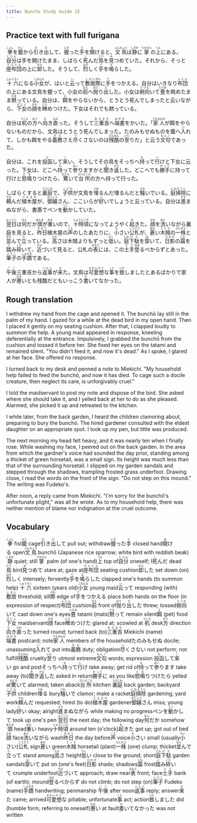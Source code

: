 ```yaml
---
title: Buncho Study Guide 15
---
```


## Practice text with full furigana

<p>
<ruby><rb>拳</rb><rt>こぶし</rt></ruby>を<ruby><rb>籠</rb><rt>かご</rt></ruby>から<ruby><rb>引</rb><rt>ひ</rt></ruby>き<ruby><rb>出</rb><rt>だ</rt></ruby>して、<ruby><rb>握</rb><rt>にぎ</rt></ruby>った<ruby><rb>手</rb><rt>て</rt></ruby>を<ruby><rb>開</rb><rt>あ</rt></ruby>けると、<ruby><rb>文鳥</rb><rt>ぶんちょう</rt></ruby>は<ruby><rb>静</rb><rt>しずか</rt></ruby>に<ruby><rb>掌</rb><rt>てのひら</rt></ruby>の<ruby><rb>上</rb><rt>うえ</rt></ruby>にある。<ruby><rb>自分</rb><rt>じぶん</rt></ruby>は手を開けたまま、しばらく<ruby><rb>死</rb><rt>し</rt></ruby>んだ<ruby><rb>鳥</rb><rt>とり</rt></ruby>を<ruby><rb>見</rb><rt>み</rt></ruby>つめていた。それから、そっと<ruby><rb>座布団</rb><rt>ざぶとん</rt></ruby>の上に<ruby><rb>卸</rb><rt>おろ</rt></ruby>した。そうして、<ruby><rb>烈</rb><rt>はげ</rt></ruby>しく<ruby><rb>手</rb><rt>て</rt></ruby>を<ruby><rb>鳴</rb><rt>な</rt></ruby>らした。
</p>

<p>
<ruby><rb>十六</rb><rt>じゅうろく</rt></ruby>になる<ruby><rb>小女</rb><rt>こおんな</rt></ruby>が、はいと<ruby><rb>云</rb><rt>い</rt></ruby>って<ruby><rb>敷居</rb><rt>しきい</rt></ruby><ruby><rb>際</rb><rt>ぎわ</rt></ruby>に<ruby><rb>手</rb><rt>て</rt></ruby>をつかえる。自分はいきなり<ruby><rb>布団</rb><rt>ふとん</rt></ruby>の上にある文鳥を握って、小女の<ruby><rb>前</rb><rt>まえ</rt></ruby>へ<ruby><rb>抛</rb><rt>ほう</rt></ruby>り<ruby><rb>出</rb><rt>だ</rt></ruby>した。小女は<ruby><rb>俯向</rb><rt>うつむ</rt></ruby>いて<ruby><rb>畳</rb><rt>たたみ</rt></ruby>を眺めたまま<ruby><rb>黙</rb><rt>だま</rt></ruby>っている。自分は、<ruby><rb>餌</rb><rt>え</rt></ruby>をやらないから、とうとう死んでしまったと云いながら、<ruby><rb>下女</rb><rt>げじょ</rt></ruby>の<ruby><rb>顔</rb><rt>かお</rt></ruby>を<ruby><rb>睥</rb><rt>にら</rt></ruby>めつけた。下女はそれでも黙っている。
</p>

<p>
自分は<ruby><rb>机</rb><rt>つくえ</rt></ruby>の<ruby><rb>方</rb><rt>ほう</rt></ruby>へ<ruby><rb>向</rb><rt>む</rt></ruby>き<ruby><rb>直</rb><rt>なお</rt></ruby>った。そうして<ruby><rb>三重吉</rb><rt>みえきち</rt></ruby>へ<ruby><rb>端書</rb><rt>はがき</rt></ruby>をかいた。「<ruby><rb>家人</rb><rt>うちのもの</rt></ruby>が餌をやらないものだから、文鳥はとうとう死んでしまった。たのみもせぬものを籠へ<ruby><rb>入</rb><rt>い</rt></ruby>れて、しかも餌をやる<ruby><rb>義務</rb><rt>ぎむ</rt></ruby>さえ<ruby><rb>尽</rb><rt>つ</rt></ruby>くさないのは<ruby><rb>残酷</rb><rt>ざんねん</rt></ruby>の<ruby><rb>至</rb><rt>いた</rt></ruby>りだ」と云う<ruby><rb>文句</rb><rt>もんく</rt></ruby>であった。
</p>

<p>
自分は、これを<ruby><rb>投函</rb><rt>だ</rt></ruby>して<ruby><rb>来</rb><rt>こ</rt></ruby>い、そうしてその鳥をそっちへ<ruby><rb>持</rb><rt>も</rt></ruby>って<ruby><rb>行</rb><rt>い</rt></ruby>けと下女に云った。下女は、どこへ<ruby><rb>持</rb><rt>も</rt></ruby>って<ruby><rb>参</rb><rt>まい</rt></ruby>りますかと<ruby><rb>聞</rb><rt>き</rt></ruby>き<ruby><rb>返</rb><rt>かえ</rt></ruby>した。どこへでも<ruby><rb>勝手</rb><rt>かって</rt></ruby>に持って行けと<ruby><rb>怒鳴</rb><rt>どな</rt></ruby>りつけたら、<ruby><rb>驚</rb><rt>おどろ</rt></ruby>いて<ruby><rb>台所</rb><rt>だいどころ</rt></ruby>の方へ持って行った。
</p>

<p>
しばらくすると<ruby><rb>裏庭</rb><rt>うらにわ</rt></ruby>で、<ruby><rb>子供</rb><rt>こども</rt></ruby>が文鳥を<ruby><rb>埋</rb><rt>うめ</rt></ruby>るんだ埋るんだと<ruby><rb>騒</rb><rt>さわ</rt></ruby>いでいる。<ruby><rb>庭掃除</rb><rt>にわそうじ</rt></ruby>に<ruby><rb>頼</rb><rt>たの</rt></ruby>んだ<ruby><rb>植木屋</rb><rt>うえきや</rt></ruby>が、<ruby><rb>御嬢</rb><rt>おじょう</rt></ruby>さん、ここいらが<ruby><rb>好</rb><rt>い</rt></ruby>いでしょうと云っている。自分は<ruby><rb>進</rb><rt>すす</rt></ruby>まぬながら、書斎でペンを<ruby><rb>動</rb><rt>うご</rt></ruby>かしていた。
</p>

<p>
<ruby><rb>翌日</rb><rt>よくじつ</rt></ruby>は<ruby><rb>何</rb><rt>なん</rt></ruby>だか<ruby><rb>頭</rb><rt>あたま</rt></ruby>が<ruby><rb>重</rb><rt>おも</rt></ruby>いので、<ruby><rb>十時</rb><rt>じゅうじ</rt></ruby><ruby><rb>頃</rb><rt>ごろ</rt></ruby>になってようやく<ruby><rb>起</rb><rt>お</rt></ruby>きた。<ruby><rb>顔</rb><rt>かお</rt></ruby>を<ruby><rb>洗</rb><rt>あら</rt></ruby>いながら裏庭を見ると、<ruby><rb>昨日</rb><rt>きのう</rt></ruby>植木屋の<ruby><rb>声</rb><rt>こえ</rt></ruby>のしたあたりに、<ruby><rb>小</rb><rt>ち</rt></ruby>さい<ruby><rb>公札</rb><rt>こうさつ</rt></ruby>が、<ruby><rb>蒼</rb><rt>あお</rt></ruby>い<ruby><rb>木賊</rb><rt>とくさ</rt></ruby>の<ruby><rb>一株</rb><rt>ひとかぶ</rt></ruby>と<ruby><rb>並</rb><rt>なら</rt></ruby>んで<ruby><rb>立</rb><rt>た</rt></ruby>っている。<ruby><rb>高</rb><rt>たか</rt></ruby>さは木賊よりもずっと<ruby><rb>低</rb><rt>ひく</rt></ruby>い。<ruby><rb>庭</rb><rt>にわ</rt></ruby><ruby><rb>下駄</rb><rt>げた</rt></ruby>を<ruby><rb>穿</rb><rt>は</rt></ruby>いて、<ruby><rb>日影</rb><rt>ひかげ</rt></ruby>の<ruby><rb>霜</rb><rt>しも</rt></ruby>を<ruby><rb>踏</rb><rt>ふ</rt></ruby>み<ruby><rb>砕</rb><rt>くだ</rt></ruby>いて、<ruby><rb>近</rb><rt>ちか</rt></ruby>づいて見ると、公札の<ruby><rb>表</rb><rt>おもて</rt></ruby>には、この<ruby><rb>土手</rb><rt>どて</rt></ruby><ruby><rb>登</rb><rt>のぼ</rt></ruby>るべからずとあった。<ruby><rb>筆子</rb><rt>ふでこ</rt></ruby>の<ruby><rb>手蹟</rb><rt>しゅせき</rt></ruby>である。
</p>

<p>
<ruby><rb>午後</rb><rt>ごご</rt></ruby>三重吉から<ruby><rb>返事</rb><rt>へんじ</rt></ruby>が<ruby><rb>来</rb><rt>き</rt></ruby>た。文鳥は<ruby><rb>可愛想</rb><rt>かわいそう</rt></ruby>な<ruby><rb>事</rb><rt>こと</rt></ruby>を<ruby><rb>致</rb><rt>いた</rt></ruby>しましたとあるばかりで家人が<ruby><rb>悪</rb><rt>わる</rt></ruby>いとも残酷だともいっこう<ruby><rb>書</rb><rt>か</rt></ruby>いてなかった。
</p>


## Rough translation

I withdrew my hand from the cage and opened it. The bunchō lay still in the palm of my hand. I gazed for a while at the dead bird in my open hand. Then I placed it gently on my seating cushion. After that, I clapped loudly to summon the help. A young maid appeared in response, kneeling deferentially at the entrance. Impulsively, I grabbed the bunchō from the cushion and tossed it before her. She fixed her eyes on the tatami and remained silent. "You didn't feed it, and now it's dead." As I spoke, I glared at her face. She offered no response.

I turned back to my desk and penned a note to Miekichi. "My household help failed to feed the bunchō, and now it has died. To cage such a docile creature, then neglect its care, is unforgivably cruel."

I told the maidservant to post my note and dispose of the bird. She asked where she should take it, and I yelled back at her to do as she pleased. Alarmed, she picked it up and retreated to the kitchen.

I while later, from the back garden, I heard the children clamoring about, preparing to bury the bunchō. The hired gardener consulted with the eldest daughter on an appropriate spot. I took up my pen, but little was produced.

The next morning my head felt heavy, and it was nearly ten when I finally rose. While washing my face, I peered out on the back garden. In the area from which the gardner's voice had sounded the day prior, standing among a thicket of green horsetail, was a small sign. Its height was much less than that of the surrounding horsetail. I slipped on my garden sandals and stepped through the shadows, trampling frosted grass underfoot. Drawing close, I read the words on the front of the sign. "Do not step on this mound." The writing was Fudeko's.

After noon, a reply came from Miekichi. "I'm sorry for the bunchō's unfortunate plight," was all he wrote. As to my household help, there was neither mention of blame nor indignation at the cruel outcome.    


## Vocabulary

<p>
<span class="vocabstudy"><ruby><rb>拳</rb><rt>こぶし</rt></ruby>&nbsp;fist</span><span class="vocabstudy"><ruby><rb>籠</rb><rt>かご</rt></ruby>&nbsp;cage</span><span class="vocabstudy"><ruby><rb>引</rb><rt>ひ</rt></ruby>き<ruby><rb>出</rb><rt>だ</rt></ruby>して&nbsp;pull out; withdraw</span><span class="vocabstudy"><ruby><rb>握</rb><rt>にぎ</rt></ruby>った<ruby><rb>手</rb><rt>て</rt></ruby>&nbsp;closed hand</span><span class="vocabstudy"><ruby><rb>開</rb><rt>あ</rt></ruby>ける&nbsp;open</span><span class="vocabstudy"><ruby><rb>文鳥</rb><rt>ぶんちょう</rt></ruby>&nbsp;bunchō (Japanese rice sparrow; white bird with reddish beak)</span><span class="vocabstudy"><ruby><rb>静</rb><rt>しずか</rt></ruby>&nbsp;quiet; still</span><span class="vocabstudy"><ruby><rb>掌</rb><rt>てのひら</rt></ruby>&nbsp;palm (of one's hand)</span><span class="vocabstudy"><ruby><rb>上</rb><rt>うえ</rt></ruby>&nbsp;top of</span><span class="vocabstudy"><ruby><rb>自分</rb><rt>じぶん</rt></ruby>&nbsp;oneself; I</span><span class="vocabstudy"><ruby><rb>死</rb><rt>し</rt></ruby>んだ&nbsp;dead</span><span class="vocabstudy"><ruby><rb>鳥</rb><rt>とり</rt></ruby>&nbsp;bird</span><span class="vocabstudy"><ruby><rb>見</rb><rt>み</rt></ruby>つめて&nbsp;stare at; gaze at</span><span class="vocabstudy"><ruby><rb>座布団</rb><rt>ざぶとん</rt></ruby>&nbsp;seating cushion</span><span class="vocabstudy"><ruby><rb>卸</rb><rt>おろ</rt></ruby>した&nbsp;set down (on)</span><span class="vocabstudy"><ruby><rb>烈</rb><rt>はげ</rt></ruby>しく&nbsp;intensely; fervently</span><span class="vocabstudy"><ruby><rb>手</rb><rt>て</rt></ruby>を<ruby><rb>鳴</rb><rt>な</rt></ruby>らした&nbsp;clapped one's hands (to summon help)</span>
<span class="vocabstudy"><ruby><rb>十六</rb><rt>じゅうろく</rt></ruby>&nbsp;sixteen (years old)</span><span class="vocabstudy"><ruby><rb>小女</rb><rt>こおんな</rt></ruby>&nbsp;young maid</span><span class="vocabstudy"><ruby><rb>云</rb><rt>い</rt></ruby>って&nbsp;responding (with)</span><span class="vocabstudy"><ruby><rb>敷居</rb><rt>しきい</rt></ruby>&nbsp;threshold; sill</span><span class="vocabstudy"><ruby><rb>際</rb><rt>ぎわ</rt></ruby>&nbsp;edge of</span><span class="vocabstudy"><ruby><rb>手</rb><rt>て</rt></ruby>をつかえる&nbsp;place both hands on the floor (in expression of respect)</span><span class="vocabstudy"><ruby><rb>布団</rb><rt>ふとん</rt></ruby>&nbsp;cushion</span><span class="vocabstudy"><ruby><rb>前</rb><rt>まえ</rt></ruby>&nbsp;front of</span><span class="vocabstudy"><ruby><rb>抛</rb><rt>ほう</rt></ruby>り<ruby><rb>出</rb><rt>だ</rt></ruby>した&nbsp;threw; tossed</span><span class="vocabstudy"><ruby><rb>俯向</rb><rt>うつむ</rt></ruby>いて&nbsp;cast down one's eyes</span><span class="vocabstudy"><ruby><rb>畳</rb><rt>たたみ</rt></ruby>&nbsp;tatami (mats)</span><span class="vocabstudy"><ruby><rb>黙</rb><rt>だま</rt></ruby>って&nbsp;remain silent</span><span class="vocabstudy"><ruby><rb>餌</rb><rt>え</rt></ruby>&nbsp;(pet) food</span><span class="vocabstudy"><ruby><rb>下女</rb><rt>げじょ</rt></ruby>&nbsp;maidservant</span><span class="vocabstudy"><ruby><rb>顔</rb><rt>かお</rt></ruby>&nbsp;face</span><span class="vocabstudy"><ruby><rb>睥</rb><rt>にら</rt></ruby>めつけた&nbsp;glared at; scowled at</span>
<span class="vocabstudy"><ruby><rb>机</rb><rt>つくえ</rt></ruby>&nbsp;desk</span><span class="vocabstudy"><ruby><rb>方</rb><rt>ほう</rt></ruby>&nbsp;direction</span><span class="vocabstudy"><ruby><rb>向</rb><rt>む</rt></ruby>き<ruby><rb>直</rb><rt>なお</rt></ruby>った&nbsp;turned round; turned back (to)</span><span class="vocabstudy"><ruby><rb>三重吉</rb><rt>みえきち</rt></ruby>&nbsp;Miekichi (name)</span><span class="vocabstudy"><ruby><rb>端書</rb><rt>はがき</rt></ruby>&nbsp;postcard; note</span><span class="vocabstudy"><ruby><rb>家人</rb><rt>うちのもの</rt></ruby>&nbsp;members of the household</span><span class="vocabstudy">たのみもせぬ&nbsp;docile; unassuming</span><span class="vocabstudy"><ruby><rb>入</rb><rt>い</rt></ruby>れて&nbsp;put into</span><span class="vocabstudy"><ruby><rb>義務</rb><rt>ぎむ</rt></ruby>&nbsp;duty; obligation</span><span class="vocabstudy"><ruby><rb>尽</rb><rt>つ</rt></ruby>くさない&nbsp;not perform; not fulfill</span><span class="vocabstudy"><ruby><rb>残酷</rb><rt>ざんねん</rt></ruby>&nbsp;cruelty</span><span class="vocabstudy"><ruby><rb>至</rb><rt>いた</rt></ruby>り&nbsp;utmost extreme</span><span class="vocabstudy"><ruby><rb>文句</rb><rt>もんく</rt></ruby>&nbsp;words; expression</span>
<span class="vocabstudy"><ruby><rb>投函</rb><rt>だ</rt></ruby>して<ruby><rb>来</rb><rt>こ</rt></ruby>い&nbsp;go and post</span><span class="vocabstudy">そっちへ<ruby><rb>持</rb><rt>も</rt></ruby>って<ruby><rb>行</rb><rt>い</rt></ruby>け&nbsp;take away; get rid of</span><span class="vocabstudy"><ruby><rb>持</rb><rt>も</rt></ruby>って<ruby><rb>参</rb><rt>まい</rt></ruby>ります&nbsp;take away (to)</span><span class="vocabstudy"><ruby><rb>聞</rb><rt>き</rt></ruby>き<ruby><rb>返</rb><rt>かえ</rt></ruby>した&nbsp;asked in return</span><span class="vocabstudy"><ruby><rb>勝手</rb><rt>かって</rt></ruby>に&nbsp;as you like</span><span class="vocabstudy"><ruby><rb>怒鳴</rb><rt>どな</rt></ruby>りつけたら&nbsp;yelled at</span><span class="vocabstudy"><ruby><rb>驚</rb><rt>おどろ</rt></ruby>いて&nbsp;alarmed; taken aback</span><span class="vocabstudy"><ruby><rb>台所</rb><rt>だいどころ</rt></ruby>&nbsp;kitchen</span>
<span class="vocabstudy"><ruby><rb>裏庭</rb><rt>うらにわ</rt></ruby>&nbsp;back garden; backyard</span><span class="vocabstudy"><ruby><rb>子供</rb><rt>こども</rt></ruby>&nbsp;children</span><span class="vocabstudy"><ruby><rb>埋</rb><rt>うめ</rt></ruby>る&nbsp;bury</span><span class="vocabstudy"><ruby><rb>騒</rb><rt>さわ</rt></ruby>いで&nbsp;clamor; make a racket</span><span class="vocabstudy"><ruby><rb>庭掃除</rb><rt>にわそうじ</rt></ruby>&nbsp;gardening; yard work</span><span class="vocabstudy"><ruby><rb>頼</rb><rt>たの</rt></ruby>んだ&nbsp;requested; hired (to do)</span><span class="vocabstudy"><ruby><rb>植木屋</rb><rt>うえきや</rt></ruby>&nbsp;gardener</span><span class="vocabstudy"><ruby><rb>御嬢</rb><rt>おじょう</rt></ruby>さん&nbsp;miss; young lady</span><span class="vocabstudy"><ruby><rb>好</rb><rt>い</rt></ruby>い&nbsp;okay; alright</span><span class="vocabstudy"><ruby><rb>進</rb><rt>すす</rt></ruby>まぬながら&nbsp;while making no progress</span><span class="vocabstudy">ペンを<ruby><rb>動</rb><rt>うご</rt></ruby>かして&nbsp;took up one's pen</span>
<span class="vocabstudy"><ruby><rb>翌日</rb><rt>よくじつ</rt></ruby>&nbsp;the next day; the following day</span><span class="vocabstudy"><ruby><rb>何</rb><rt>なん</rt></ruby>だか&nbsp;somehow</span><span class="vocabstudy"><ruby><rb>頭</rb><rt>あたま</rt></ruby>&nbsp;head</span><span class="vocabstudy"><ruby><rb>重</rb><rt>おも</rt></ruby>い&nbsp;heavy</span><span class="vocabstudy"><ruby><rb>十時</rb><rt>じゅうじ</rt></ruby><ruby><rb>頃</rb><rt>ごろ</rt></ruby>&nbsp;around ten (o'clock)</span><span class="vocabstudy"><ruby><rb>起</rb><rt>お</rt></ruby>きた&nbsp;got up; got out of bed</span><span class="vocabstudy"><ruby><rb>顔</rb><rt>かお</rt></ruby>&nbsp;face</span><span class="vocabstudy"><ruby><rb>洗</rb><rt>あら</rt></ruby>いながら&nbsp;wash</span><span class="vocabstudy"><ruby><rb>昨日</rb><rt>きのう</rt></ruby>&nbsp;the day before</span><span class="vocabstudy"><ruby><rb>声</rb><rt>こえ</rt></ruby>&nbsp;voice</span><span class="vocabstudy"><ruby><rb>小</rb><rt>ち</rt></ruby>さい&nbsp;small (usually <ruby><rb>小</rb><rt>ちい</rt></ruby>さい)</span><span class="vocabstudy"><ruby><rb>公札</rb><rt>こうさつ</rt></ruby>&nbsp;sign</span><span class="vocabstudy"><ruby><rb>蒼</rb><rt>あお</rt></ruby>い&nbsp;green</span><span class="vocabstudy"><ruby><rb>木賊</rb><rt>とくさ</rt></ruby>&nbsp;horsetail (plant)</span><span class="vocabstudy"><ruby><rb>一株</rb><rt>ひとかぶ</rt></ruby>&nbsp;(one) clump; thicket</span><span class="vocabstudy"><ruby><rb>並</rb><rt>なら</rt></ruby>んで<ruby><rb>立</rb><rt>た</rt></ruby>って&nbsp;stand among</span><span class="vocabstudy"><ruby><rb>高</rb><rt>たか</rt></ruby>さ&nbsp;height</span><span class="vocabstudy"><ruby><rb>低</rb><rt>ひく</rt></ruby>い&nbsp;close to the ground; short</span><span class="vocabstudy"><ruby><rb>庭</rb><rt>にわ</rt></ruby><ruby><rb>下駄</rb><rt>げた</rt></ruby>&nbsp;garden sandals</span><span class="vocabstudy"><ruby><rb>穿</rb><rt>は</rt></ruby>いて&nbsp;put on (one's feet)</span><span class="vocabstudy"><ruby><rb>日影</rb><rt>ひかげ</rt></ruby>&nbsp;shade; shadows</span><span class="vocabstudy"><ruby><rb>霜</rb><rt>しも</rt></ruby>&nbsp;frost</span><span class="vocabstudy"><ruby><rb>踏</rb><rt>ふ</rt></ruby>み<ruby><rb>砕</rb><rt>くだ</rt></ruby>いて&nbsp;crumple underfoot</span><span class="vocabstudy"><ruby><rb>近</rb><rt>ちか</rt></ruby>づいて&nbsp;approach; draw near</span><span class="vocabstudy"><ruby><rb>表</rb><rt>おもて</rt></ruby>&nbsp;front; face</span><span class="vocabstudy"><ruby><rb>土手</rb><rt>どて</rt></ruby>&nbsp;bank (of earth); mound</span><span class="vocabstudy"><ruby><rb>登</rb><rt>のぼ</rt></ruby>るべからず&nbsp;do not climb; do not step (on)</span><span class="vocabstudy"><ruby><rb>筆子</rb><rt>ふでこ</rt></ruby>&nbsp;Fudeko (name)</span><span class="vocabstudy"><ruby><rb>手蹟</rb><rt>しゅせき</rt></ruby>&nbsp;handwriting; penmanship</span>
<span class="vocabstudy"><ruby><rb>午後</rb><rt>ごご</rt></ruby>&nbsp;after noon</span><span class="vocabstudy"><ruby><rb>返事</rb><rt>へんじ</rt></ruby>&nbsp;reply; answer</span><span class="vocabstudy"><ruby><rb>来</rb><rt>き</rt></ruby>た&nbsp;came; arrived</span><span class="vocabstudy"><ruby><rb>可愛想</rb><rt>かわいそう</rt></ruby>な&nbsp;pitiable; unfortunate</span><span class="vocabstudy"><ruby><rb>事</rb><rt>こと</rt></ruby>&nbsp;act; action</span><span class="vocabstudy"><ruby><rb>致</rb><rt>いた</rt></ruby>しました&nbsp;did (humble form, referring to oneself)</span><span class="vocabstudy"><ruby><rb>悪</rb><rt>わる</rt></ruby>い&nbsp;at fault</span><span class="vocabstudy"><ruby><rb>書</rb><rt>か</rt></ruby>いてなかった&nbsp;was not written</span>
</p>
